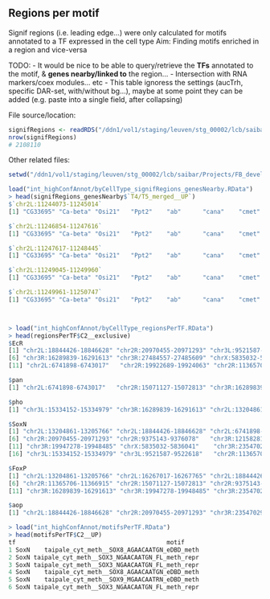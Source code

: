 ## Regions per motif

Signif regions (i.e. leading edge...) were only calculated for motifs annotated to a TF expressed in the cell type
Aim: Finding motifs enriched in a region and vice-versa

TODO:
- It would be nice to be able to query/retrieve the **TFs** annotated to the motif, & **genes nearby/linked to** the region...
- Intersection with RNA markers/coex modules... etc
- This table ignoress the settings (aucTrh, specific DAR-set, with/without bg...),  maybe at some point they can be added (e.g. paste into a single field, after collapsing)

File source/location:

```r
signifRegions <- readRDS("/ddn1/vol1/staging/leuven/stg_00002/lcb/saibar/Projects/FB_devel/20200220_MotifsInEnhancers/1_global/motifEnrichment_DAR_anyAnnot/signifRegions.Rds")
nrow(signifRegions)
# 2108110
```

Other related files:
```r
setwd("/ddn1/vol1/staging/leuven/stg_00002/lcb/saibar/Projects/FB_devel/20200220_MotifsInEnhancers/1_global")

load("int_highConfAnnot/byCellType_signifRegions_genesNearby.RData")
> head(signifRegions_genesNearby$`T4/T5_merged__UP`)
$`chr2L:11244073-11245014`
[1] "CG33695" "Ca-beta" "Osi21"   "Ppt2"    "ab"      "cana"    "cmet"    "mre11"  

$`chr2L:11246854-11247616`
[1] "CG33695" "Ca-beta" "Osi21"   "Ppt2"    "ab"      "cana"    "cmet"    "mre11"  

$`chr2L:11247617-11248445`
[1] "CG33695" "Ca-beta" "Osi21"   "Ppt2"    "ab"      "cana"    "cmet"    "mre11"  

$`chr2L:11249045-11249960`
[1] "CG33695" "Ca-beta" "Osi21"   "Ppt2"    "ab"      "cana"    "cmet"    "mre11"  

$`chr2L:11249961-11250747`
[1] "CG33695" "Ca-beta" "Osi21"   "Ppt2"    "ab"      "cana"    "cmet"    "mre11"  



> load("int_highConfAnnot/byCellType_regionsPerTF.RData")
> head(regionsPerTF$C2__exclusive)
$EcR
[1] "chr2L:18844426-18846628" "chr2R:20970455-20971293" "chr3L:9521587-9522618"   "chr3R:12158281-12160106" "chr3R:13182938-13185668"
[6] "chr3R:16289839-16291613" "chr3R:27484557-27485609" "chrX:5835032-5836041"    "chr3R:18935403-18935934" "chr2R:15071127-15072813"
[11] "chr2L:6741898-6743017"   "chr2R:19922689-19924063" "chr2R:11365706-11366915" "chr2L:18165194-18165889" "chr2L:16267017-16267765"

$pan
[1] "chr2L:6741898-6743017"   "chr2R:15071127-15072813" "chr3R:16289839-16291613" "chr3L:15334152-15334979" "chr3R:18935403-18935934"

$pho
[1] "chr3L:15334152-15334979" "chr3R:16289839-16291613" "chr2L:13204861-13205766" "chr3R:12158281-12160106" "chr2L:18165194-18165889"

$SoxN
[1] "chr2L:13204861-13205766" "chr2L:18844426-18846628" "chr2L:6741898-6743017"   "chr2R:15071127-15072813" "chr2R:19922689-19924063"
[6] "chr2R:20970455-20971293" "chr2R:9375143-9376078"   "chr3R:12158281-12160106" "chr3R:13182938-13185668" "chr3R:16289839-16291613"
[11] "chr3R:19947278-19948485" "chrX:5835032-5836041"    "chr3R:23547029-23548533" "chr3R:27484557-27485609" "chr2L:8333368-8334590"  
[16] "chr3L:15334152-15334979" "chr3L:9521587-9522618"   "chr2R:11365706-11366915" "chr2L:16267017-16267765"

$FoxP
[1] "chr2L:13204861-13205766" "chr2L:16267017-16267765" "chr2L:18844426-18846628" "chr2L:6741898-6743017"   "chr2L:8333368-8334590"  
[6] "chr2R:11365706-11366915" "chr2R:15071127-15072813" "chr2R:9375143-9376078"   "chr3R:12158281-12160106" "chr3R:13182938-13185668"
[11] "chr3R:16289839-16291613" "chr3R:19947278-19948485" "chr3R:23547029-23548533" "chrX:5835032-5836041"   

$aop
[1] "chr2L:18844426-18846628" "chr2R:20970455-20971293" "chr3R:23547029-23548533"

> load("int_highConfAnnot/motifsPerTF.RData")
> head(motifsPerTF$C2__UP)
tf                                          motif
1 SoxN    taipale_cyt_meth__SOX8_AGAACAATGN_eDBD_meth
2 SoxN taipale_cyt_meth__SOX3_NGAACAATGN_FL_meth_repr
3 SoxN taipale_cyt_meth__SOX3_NGAACAATGN_FL_meth_repr
4 SoxN    taipale_cyt_meth__SOX8_AGAACAATGN_eDBD_meth
5 SoxN    taipale_cyt_meth__SOX9_MGAACAATRN_eDBD_meth
6 SoxN taipale_cyt_meth__SOX3_NGAACAATGN_FL_meth_repr
```
